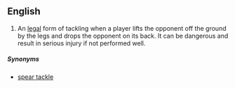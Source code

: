== English ==

{{en-noun}}

# {{rugby}} An [[legal]] form of tackling when a player lifts the opponent off the ground by the legs and drops the opponent on its back. It can be dangerous and result in serious injury if not performed well.

=====Synonyms=====
* [[spear tackle]]